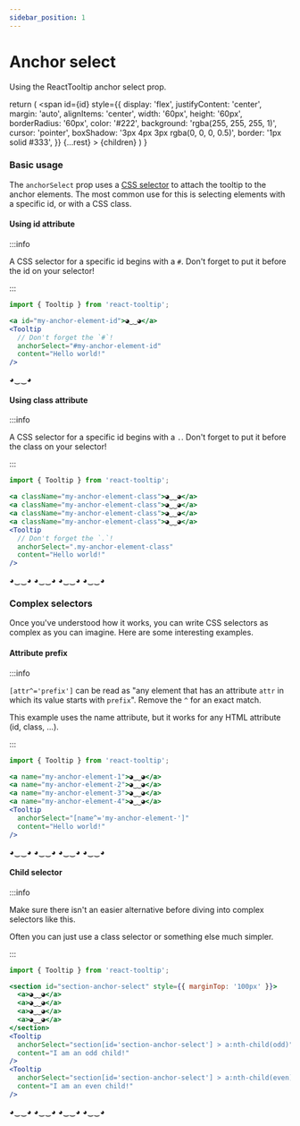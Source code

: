 ```yaml
---
sidebar_position: 1
---
```


# Anchor select

Using the ReactTooltip anchor select prop.


  return (
    <span
      id={id}
      style={{
        display: 'flex',
        justifyContent: 'center',
        margin: 'auto',
        alignItems: 'center',
        width: '60px',
        height: '60px',
        borderRadius: '60px',
        color: '#222',
        background: 'rgba(255, 255, 255, 1)',
        cursor: 'pointer',
        boxShadow: '3px 4px 3px rgba(0, 0, 0, 0.5)',
        border: '1px solid #333',
      }}
      {...rest}
    >
      {children}
    </span>
  )
}

### Basic usage

The `anchorSelect` prop uses a [CSS selector](https://developer.mozilla.org/en-US/docs/Web/CSS/CSS_Selectors) to attach the tooltip to the anchor elements. The most common use for this is selecting elements with a specific id, or with a CSS class.

#### Using id attribute

:::info

A CSS selector for a specific id begins with a `#`. Don't forget to put it before the id on your selector!

:::

```jsx
import { Tooltip } from 'react-tooltip';

<a id="my-anchor-element-id">◕‿‿◕</a>
<Tooltip
  // Don't forget the `#`!
  anchorSelect="#my-anchor-element-id"
  content="Hello world!"
/>
```

<TooltipAnchor id="my-anchor-element-id">◕‿‿◕</TooltipAnchor>
<Tooltip anchorSelect="#my-anchor-element-id" content="Hello world!" />

#### Using class attribute

:::info

A CSS selector for a specific id begins with a `.`. Don't forget to put it before the class on your selector!

:::

```jsx
import { Tooltip } from 'react-tooltip';

<a className="my-anchor-element-class">◕‿‿◕</a>
<a className="my-anchor-element-class">◕‿‿◕</a>
<a className="my-anchor-element-class">◕‿‿◕</a>
<a className="my-anchor-element-class">◕‿‿◕</a>
<Tooltip
  // Don't forget the `.`!
  anchorSelect=".my-anchor-element-class"
  content="Hello world!"
/>
```

<div style={{ display: 'flex', gap: '5px', width: 'fit-content', margin: 'auto' }}>
  <TooltipAnchor className="my-anchor-element-class">◕‿‿◕</TooltipAnchor>
  <TooltipAnchor className="my-anchor-element-class">◕‿‿◕</TooltipAnchor>
  <TooltipAnchor className="my-anchor-element-class">◕‿‿◕</TooltipAnchor>
  <TooltipAnchor className="my-anchor-element-class">◕‿‿◕</TooltipAnchor>
</div>
<Tooltip anchorSelect=".my-anchor-element-class" content="Hello world!" />

### Complex selectors

Once you've understood how it works, you can write CSS selectors as complex as you can imagine. Here are some interesting examples.

#### Attribute prefix

:::info

`[attr^='prefix']` can be read as "any element that has an attribute `attr` in which its value starts with `prefix`". Remove the `^` for an exact match.

This example uses the name attribute, but it works for any HTML attribute (id, class, ...).

:::

```jsx
import { Tooltip } from 'react-tooltip';

<a name="my-anchor-element-1">◕‿‿◕</a>
<a name="my-anchor-element-2">◕‿‿◕</a>
<a name="my-anchor-element-3">◕‿‿◕</a>
<a name="my-anchor-element-4">◕‿‿◕</a>
<Tooltip
  anchorSelect="[name^='my-anchor-element-']"
  content="Hello world!"
/>
```

<div style={{ display: 'flex', gap: '5px', width: 'fit-content', margin: 'auto' }}>
  <TooltipAnchor name="my-anchor-element-1">◕‿‿◕</TooltipAnchor>
  <TooltipAnchor name="my-anchor-element-2">◕‿‿◕</TooltipAnchor>
  <TooltipAnchor name="my-anchor-element-3">◕‿‿◕</TooltipAnchor>
  <TooltipAnchor name="my-anchor-element-4">◕‿‿◕</TooltipAnchor>
</div>
<Tooltip anchorSelect="[name^='my-anchor-element-']" content="Hello world!" />

#### Child selector

:::info

Make sure there isn't an easier alternative before diving into complex selectors like this.

Often you can just use a class selector or something else much simpler.

:::

```jsx
import { Tooltip } from 'react-tooltip';

<section id="section-anchor-select" style={{ marginTop: '100px' }}>
  <a>◕‿‿◕</a>
  <a>◕‿‿◕</a>
  <a>◕‿‿◕</a>
  <a>◕‿‿◕</a>
</section>
<Tooltip
  anchorSelect="section[id='section-anchor-select'] > a:nth-child(odd)"
  content="I am an odd child!"
/>
<Tooltip
  anchorSelect="section[id='section-anchor-select'] > a:nth-child(even)"
  content="I am an even child!"
/>
```

<section
  id="section-anchor-select"
  style={{ display: 'flex', gap: '5px', width: 'fit-content', margin: 'auto' }}
>
  <TooltipAnchor>◕‿‿◕</TooltipAnchor>
  <TooltipAnchor>◕‿‿◕</TooltipAnchor>
  <TooltipAnchor>◕‿‿◕</TooltipAnchor>
  <TooltipAnchor>◕‿‿◕</TooltipAnchor>
</section>
<Tooltip
  anchorSelect="section[id='section-anchor-select'] > span:nth-child(odd)"
  content="I am an odd child!"
/>
<Tooltip
  anchorSelect="section[id='section-anchor-select'] > span:nth-child(even)"
  content="I am an even child!"
/>
